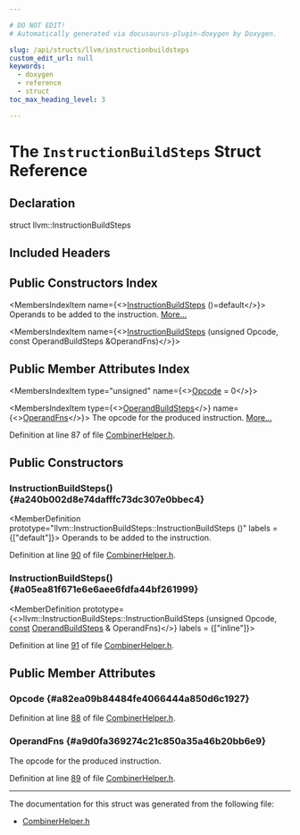 ```yaml
---

# DO NOT EDIT!
# Automatically generated via docusaurus-plugin-doxygen by Doxygen.

slug: /api/structs/llvm/instructionbuildsteps
custom_edit_url: null
keywords:
  - doxygen
  - reference
  - struct
toc_max_heading_level: 3

---
```





# The `InstructionBuildSteps` Struct Reference

<DoxygenPage pluginConfig={pluginConfig}>



## Declaration

<CodeBlock>struct llvm::InstructionBuildSteps</CodeBlock>

## Included Headers

<IncludesList>
<IncludesListItem
  filePath="llvm/CodeGen/GlobalISel/CombinerHelper.h"
  permalink="/docs/api/files/include/include/llvm/include/llvm/codegen/include/llvm/codegen/globalisel/combinerhelper-h"
  isLocal="true" />
</IncludesList>

## Public Constructors Index

<MembersIndex>

<MembersIndexItem
  name={<><a href="#a240b002d8e74dafffc73dc307e0bbec4">InstructionBuildSteps</a> ()=default</>}>
Operands to be added to the instruction. <a href="#a240b002d8e74dafffc73dc307e0bbec4">More...</a>
</MembersIndexItem>

<MembersIndexItem
  name={<><a href="#a05ea81f671e6e6aee6fdfa44bf261999">InstructionBuildSteps</a> (unsigned Opcode, const OperandBuildSteps &amp;OperandFns)</>}>
</MembersIndexItem>

</MembersIndex>

## Public Member Attributes Index

<MembersIndex>

<MembersIndexItem
  type="unsigned"
  name={<><a href="#a82ea09b84484fe4066444a850d6c1927">Opcode</a> = 0</>}>
</MembersIndexItem>

<MembersIndexItem
  type={<><a href="/docs/api/namespaces/llvm/#a69240284b2d586208e472d16573137de">OperandBuildSteps</a></>}
  name={<><a href="#a9d0fa369274c21c850a35a46b20bb6e9">OperandFns</a></>}>
The opcode for the produced instruction. <a href="#a9d0fa369274c21c850a35a46b20bb6e9">More...</a>
</MembersIndexItem>

</MembersIndex>


Definition at line 87 of file <a href="/docs/api/files/include/include/llvm/include/llvm/codegen/include/llvm/codegen/globalisel/combinerhelper-h">CombinerHelper.h</a>.

<SectionDefinition>

## Public Constructors

### InstructionBuildSteps() {#a240b002d8e74dafffc73dc307e0bbec4}

<MemberDefinition
  prototype="llvm::InstructionBuildSteps::InstructionBuildSteps ()"
  labels = {["default"]}>
Operands to be added to the instruction.

Definition at line <a href="/docs/api/files/include/include/llvm/include/llvm/codegen/include/llvm/codegen/globalisel/combinerhelper-h/#l00090">90</a> of file <a href="/docs/api/files/include/include/llvm/include/llvm/codegen/include/llvm/codegen/globalisel/combinerhelper-h">CombinerHelper.h</a>.
</MemberDefinition>

### InstructionBuildSteps() {#a05ea81f671e6e6aee6fdfa44bf261999}

<MemberDefinition
  prototype={<>llvm::InstructionBuildSteps::InstructionBuildSteps (unsigned Opcode, <a href="/docs/api/files/lib/lib/target/lib/target/aarch64/aarch64promoteconstant-cpp/#a90f8350fecae261c25be85d38b451bff">const</a> <a href="/docs/api/namespaces/llvm/#a69240284b2d586208e472d16573137de">OperandBuildSteps</a> &amp; OperandFns)</>}
  labels = {["inline"]}>

Definition at line <a href="/docs/api/files/include/include/llvm/include/llvm/codegen/include/llvm/codegen/globalisel/combinerhelper-h/#l00091">91</a> of file <a href="/docs/api/files/include/include/llvm/include/llvm/codegen/include/llvm/codegen/globalisel/combinerhelper-h">CombinerHelper.h</a>.
</MemberDefinition>

</SectionDefinition>

<SectionDefinition>

## Public Member Attributes

### Opcode {#a82ea09b84484fe4066444a850d6c1927}

<MemberDefinition
  prototype="unsigned llvm::InstructionBuildSteps::Opcode = 0">

Definition at line <a href="/docs/api/files/include/include/llvm/include/llvm/codegen/include/llvm/codegen/globalisel/combinerhelper-h/#l00088">88</a> of file <a href="/docs/api/files/include/include/llvm/include/llvm/codegen/include/llvm/codegen/globalisel/combinerhelper-h">CombinerHelper.h</a>.
</MemberDefinition>

### OperandFns {#a9d0fa369274c21c850a35a46b20bb6e9}

<MemberDefinition
  prototype="OperandBuildSteps llvm::InstructionBuildSteps::OperandFns">
The opcode for the produced instruction.

Definition at line <a href="/docs/api/files/include/include/llvm/include/llvm/codegen/include/llvm/codegen/globalisel/combinerhelper-h/#l00089">89</a> of file <a href="/docs/api/files/include/include/llvm/include/llvm/codegen/include/llvm/codegen/globalisel/combinerhelper-h">CombinerHelper.h</a>.
</MemberDefinition>

</SectionDefinition>

<hr/>

The documentation for this struct was generated from the following file:

<ul>
<li><a href="/docs/api/files/include/include/llvm/include/llvm/codegen/include/llvm/codegen/globalisel/combinerhelper-h">CombinerHelper.h</a></li>
</ul>

</DoxygenPage>
